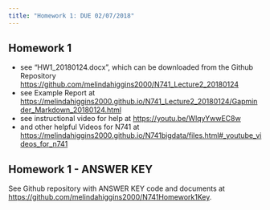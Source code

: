 ```yaml
---
title: "Homework 1: DUE 02/07/2018"
---
```


## Homework 1

* see "HW1_20180124.docx", which can be downloaded from the Github Repository [https://github.com/melindahiggins2000/N741_Lecture2_20180124](https://github.com/melindahiggins2000/N741_Lecture2_20180124)
* see Example Report at [https://melindahiggins2000.github.io/N741_Lecture2_20180124/Gapminder_Markdown_20180124.html](https://melindahiggins2000.github.io/N741_Lecture2_20180124/Gapminder_Markdown_20180124.html)
* see instructional video for help at [https://youtu.be/WlqyYwwEC8w](https://youtu.be/WlqyYwwEC8w)
* and other helpful Videos for N741 at [https://melindahiggins2000.github.io/N741bigdata/files.html#_youtube_videos_for_n741](https://melindahiggins2000.github.io/N741bigdata/files.html#_youtube_videos_for_n741)

## Homework 1 - ANSWER KEY

See Github repository with ANSWER KEY code and documents at [https://github.com/melindahiggins2000/N741Homework1Key](https://github.com/melindahiggins2000/N741Homework1Key).

